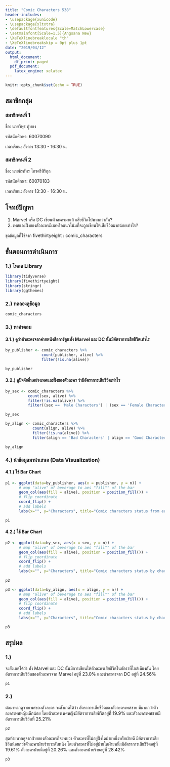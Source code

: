 ```yaml
---
title: "Comic Characters 538"
header-includes:
- \usepackage{xunicode}
- \usepackage{xltxtra}
- \defaultfontfeatures{Scale=MatchLowercase}
- \setmainfont[Scale=1.5]{Angsana New}
- \XeTeXlinebreaklocale "th"
- \XeTeXlinebreakskip = 0pt plus 1pt
date: "2019/04/12"
output:
  html_document:
    df_print: paged
  pdf_document:
    latex_engine: xelatex
---
```


```r
knitr::opts_chunk$set(echo = TRUE)
```

## สมาชิกกลุ่ม

### สมาชิกคนที่ 1

ชื่อ: นายวิพุธ ภู่ทอง

รหัสนักศึกษา: 60070090

เวลาเรียน: อังคาร 13:30 - 16:30 น.

### สมาชิกคนที่ 2

ชื่อ: นายธีรภัทร ไกรศรีสิริกุล

รหัสนักศึกษา: 60070183

เวลาเรียน: อังคาร 13:30 - 16:30 น.

## โจทย์ปัญหา

1. Marvel หรือ DC เขียนตัวละครมาแล้วเสียชีวิตไปมากกว่ากัน?
2. เพศและฝั่งของตัวละครมีผลหรือแนวโน้มที่จะถูกเขียนให้เสียชีวิตมากน้อยเท่าไร?

ชุดข้อมูลที่ใช้จาก  fivethirtyeight : comic_characters

## ขั้นตอนการดำเนินการ

### 1.) โหลด Library

```r
library(tidyverse)
library(fivethirtyeight)
library(stringr)
library(ggthemes)
```

### 2.) ทดลองดูข้อมูล

```r
comic_characters
```

### 3.) หาคำตอบ

#### 3.1.) ดูว่าตัวละครจากค่ายหนังสือการ์ตูนทั้ง Marvel และ DC นั้นมีอัตราการเสียชีวิตเท่าไร

```r
by_publisher <- comic_characters %>%
                count(publisher, alive) %>%
                filter(!is.na(alive))

by_publisher
```

#### 3.2.) ดูปัจจัยอื่นอย่างเพศและฝั่งของตัวละคร ว่ามีอัตราการเสียชีวิตเท่าไร

```r
by_sex <- comic_characters %>%
          count(sex, alive) %>%
          filter(!is.na(alive)) %>%
          filter((sex == 'Male Characters') | (sex == 'Female Characters'))

by_sex
```

```r
by_align <- comic_characters %>%
            count(align, alive) %>%
            filter(!is.na(alive)) %>%
            filter(align == 'Bad Characters' | align == 'Good Characters' | is.na(align))

by_align
```

### 4.) นำข้อมูลมานำเสนอ (Data Visualization)

#### 4.1.) ใช้ Bar Chart

```r
p1 <- ggplot(data=by_publisher, aes(x = publisher, y = n)) +
      # map "alive" of beverage to aes "fill"" of the bar
      geom_col(aes(fill = alive), position = position_fill()) +
      # flip coordinate
      coord_flip() +
      # add labels
      labs(x="", y="Characters", title="Comic characters status from each publisher (In percentage)")

p1
```

#### 4.2.) ใช้ Bar Chart

```r
p2 <- ggplot(data=by_sex, aes(x = sex, y = n)) +
      # map "alive" of beverage to aes "fill"" of the bar
      geom_col(aes(fill = alive), position = position_fill()) +
      # flip coordinate
      coord_flip() +
      # add labels
      labs(x="", y="Characters", title="Comic characters status by character gender (In percentage)")
 
p2
```

```r
p3 <- ggplot(data=by_align, aes(x = align, y = n)) +
      # map "alive" of beverage to aes "fill"" of the bar
      geom_col(aes(fill = alive), position = position_fill()) +
      # flip coordinate
      coord_flip() +
      # add labels
      labs(x="", y="Characters", title="Comic characters status by character alignment (In percentage)")

p3
```

## สรุปผล

### 1.)
จะสังเกตได้ว่า ทั้ง Marvel และ DC นั้นมีการเขียนให้ตัวละครเสียชีวิตในอัตราที่ใกล้เคียงกัน โดยอัตราการเสียชีวิตของตัวละครจาก Marvel อยู่ที่ 23.0% และตัวละครจาก DC อยู่ที่ 24.56%

```r
p1
```

### 2.)
ต่อมาหากดูจากเพศของตัวละคร จะสังเกตได้ว่า อัตราการเสียชีวิตของตัวละครเพศชาย มีมากกว่าตัวละครเพศหญิงเล็กน้อย โดยตัวละครเพศหญิงมีอัตราการเสียชีวิตอยู่ที่ 19.9% และตัวละครเพศชายมีอัตราการเสียชีวิตที่ 25.21%

```r
p2
```

สุดท้ายหากดูจากฝ่ายของตัวละครก็จะพบว่า ตัวละครที่ไม่อยู่ฝั่งใดฝ่ายหนึ่งหรือฝ่ายดี มีอัตราการเสียชีวิตน้อยกว่าตัวละครฝ่ายร้ายระดับหนึ่ง โดยตัวละครที่ไม่อยู่ฝ่ายใดฝ่ายหนึ่งมีอัตราการเสียชีวิตอยู่ที่ 19.61% ตัวละครฝ่ายดีอยู่ที่ 20.26% และตัวละครฝ่ายร้ายอยู่ที่ 28.42%

```r
p3
```
